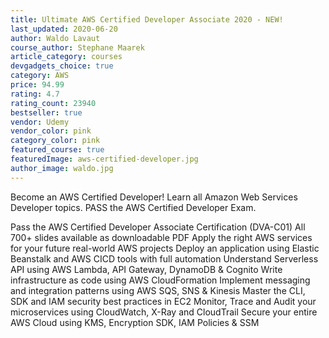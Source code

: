 ```yaml
---
title: Ultimate AWS Certified Developer Associate 2020 - NEW!
last_updated: 2020-06-20
author: Waldo Lavaut
course_author: Stephane Maarek
article_category: courses
devgadgets_choice: true
category: AWS
price: 94.99
rating: 4.7
rating_count: 23940
bestseller: true
vendor: Udemy
vendor_color: pink
category_color: pink
featured_course: true
featuredImage: aws-certified-developer.jpg
author_image: waldo.jpg
---
```


Become an AWS Certified Developer! Learn all Amazon Web Services Developer topics. PASS the AWS Certified Developer Exam.

Pass the AWS Certified Developer Associate Certification (DVA-C01)
All 700+ slides available as downloadable PDF
Apply the right AWS services for your future real-world AWS projects
Deploy an application using Elastic Beanstalk and AWS CICD tools with full automation
Understand Serverless API using AWS Lambda, API Gateway, DynamoDB & Cognito
Write infrastructure as code using AWS CloudFormation
Implement messaging and integration patterns using AWS SQS, SNS & Kinesis
Master the CLI, SDK and IAM security best practices in EC2
Monitor, Trace and Audit your microservices using CloudWatch, X-Ray and CloudTrail
Secure your entire AWS Cloud using KMS, Encryption SDK, IAM Policies & SSM
